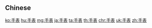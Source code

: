 {{also|手錶}}
==Chinese==
{{zh-see|手錶}}

[[ko:手表]]
[[hu:手表]]
[[mg:手表]]
[[ja:手表]]
[[ta:手表]]
[[th:手表]]
[[chr:手表]]
[[uk:手表]]
[[zh:手表]]